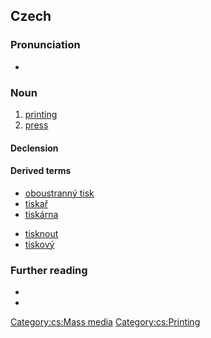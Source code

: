 ==Czech==

===Pronunciation===
* {{cs-IPA}}

===Noun===
{{cs-noun|g=m}}

# [[printing]] {{gloss|process}}
# [[press]] {{gloss|printed media}}

====Declension====
{{cs-decl-noun-auto|mi|ti|s|k}}

====Derived terms====
{{der-top}}
* [[oboustranný tisk]]
* [[tiskař]]
* [[tiskárna]]
{{der-mid}}
* [[tisknout]]
* [[tiskový]]
{{der-bottom}}

===Further reading===
* {{R:PSJC}}
* {{R:SSJC}}

[[Category:cs:Mass media]]
[[Category:cs:Printing]]